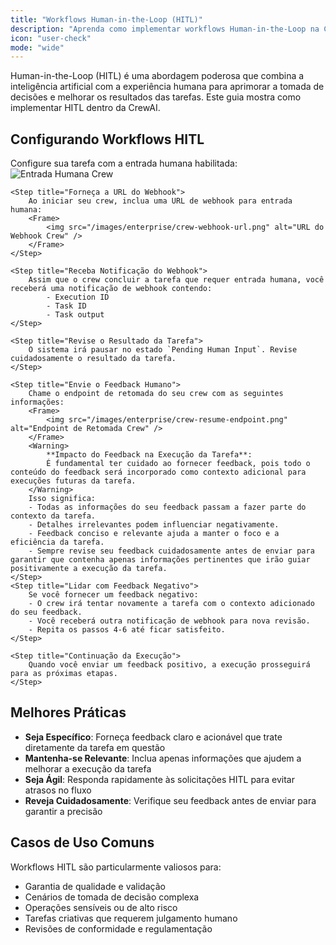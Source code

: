 ```yaml
---
title: "Workflows Human-in-the-Loop (HITL)"
description: "Aprenda como implementar workflows Human-in-the-Loop na CrewAI para aprimorar a tomada de decisões"
icon: "user-check"
mode: "wide"
---
```


Human-in-the-Loop (HITL) é uma abordagem poderosa que combina a inteligência artificial com a experiência humana para aprimorar a tomada de decisões e melhorar os resultados das tarefas. Este guia mostra como implementar HITL dentro da CrewAI.

## Configurando Workflows HITL

<Steps>
    <Step title="Configure sua Tarefa">
        Configure sua tarefa com a entrada humana habilitada:
        <Frame>
            <img src="/images/enterprise/crew-human-input.png" alt="Entrada Humana Crew" />
        </Frame>
    </Step>

    <Step title="Forneça a URL do Webhook">
        Ao iniciar seu crew, inclua uma URL de webhook para entrada humana:
        <Frame>
            <img src="/images/enterprise/crew-webhook-url.png" alt="URL do Webhook Crew" />
        </Frame>
    </Step>

    <Step title="Receba Notificação do Webhook">
        Assim que o crew concluir a tarefa que requer entrada humana, você receberá uma notificação de webhook contendo:
            - Execution ID
            - Task ID
            - Task output
    </Step>

    <Step title="Revise o Resultado da Tarefa">
        O sistema irá pausar no estado `Pending Human Input`. Revise cuidadosamente o resultado da tarefa.
    </Step>

    <Step title="Envie o Feedback Humano">
        Chame o endpoint de retomada do seu crew com as seguintes informações:
        <Frame>
            <img src="/images/enterprise/crew-resume-endpoint.png" alt="Endpoint de Retomada Crew" />
        </Frame>
        <Warning>
            **Impacto do Feedback na Execução da Tarefa**:
            É fundamental ter cuidado ao fornecer feedback, pois todo o conteúdo do feedback será incorporado como contexto adicional para execuções futuras da tarefa.
        </Warning>
        Isso significa:
        - Todas as informações do seu feedback passam a fazer parte do contexto da tarefa.
        - Detalhes irrelevantes podem influenciar negativamente.
        - Feedback conciso e relevante ajuda a manter o foco e a eficiência da tarefa.
        - Sempre revise seu feedback cuidadosamente antes de enviar para garantir que contenha apenas informações pertinentes que irão guiar positivamente a execução da tarefa.
    </Step>
    <Step title="Lidar com Feedback Negativo">
        Se você fornecer um feedback negativo:
        - O crew irá tentar novamente a tarefa com o contexto adicionado do seu feedback.
        - Você receberá outra notificação de webhook para nova revisão.
        - Repita os passos 4-6 até ficar satisfeito.
    </Step>

    <Step title="Continuação da Execução">
        Quando você enviar um feedback positivo, a execução prosseguirá para as próximas etapas.
    </Step>
</Steps>

## Melhores Práticas

- **Seja Específico**: Forneça feedback claro e acionável que trate diretamente da tarefa em questão
- **Mantenha-se Relevante**: Inclua apenas informações que ajudem a melhorar a execução da tarefa
- **Seja Ágil**: Responda rapidamente às solicitações HITL para evitar atrasos no fluxo
- **Reveja Cuidadosamente**: Verifique seu feedback antes de enviar para garantir a precisão

## Casos de Uso Comuns

Workflows HITL são particularmente valiosos para:
- Garantia de qualidade e validação
- Cenários de tomada de decisão complexa
- Operações sensíveis ou de alto risco
- Tarefas criativas que requerem julgamento humano
- Revisões de conformidade e regulamentação